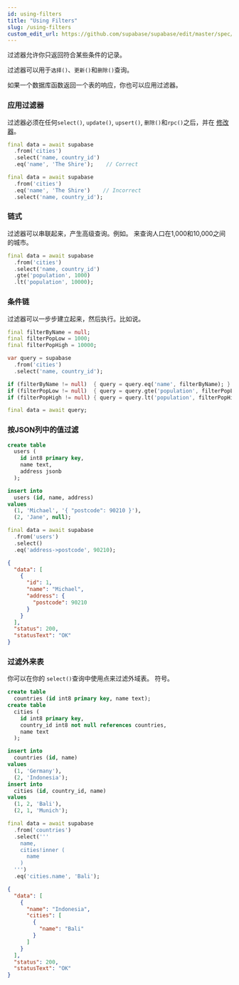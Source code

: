 ```yaml
---
id: using-filters
title: "Using Filters"
slug: /using-filters
custom_edit_url: https://github.com/supabase/supabase/edit/master/spec/supabase_dart_v1.yml
---
```


过滤器允许你只返回符合某些条件的记录。

过滤器可以用于`选择()`、`更新()`和`删除()`查询。

如果一个数据库函数返回一个表的响应，你也可以应用过滤器。

### 应用过滤器

过滤器必须在任何`select()`, `update()`, `upsert()`,
`删除()`和`rpc()`之后，并在
[修改器](/docs/reference/dart/using-modifiers)。


```dart
final data = await supabase
  .from('cities')
  .select('name, country_id')
  .eq('name', 'The Shire');    // Correct

final data = await supabase
  .from('cities')
  .eq('name', 'The Shire')    // Incorrect
  .select('name, country_id');
```

### 链式

过滤器可以串联起来，产生高级查询。例如。
来查询人口在1,000和10,000之间的城市。

```dart
final data = await supabase
  .from('cities')
  .select('name, country_id')
  .gte('population', 1000)
  .lt('population', 10000);
```

### 条件链

过滤器可以一步步建立起来，然后执行。比如说。

```dart
final filterByName = null;
final filterPopLow = 1000;
final filterPopHigh = 10000;

var query = supabase
  .from('cities')
  .select('name, country_id');

if (filterByName != null)  { query = query.eq('name', filterByName); }
if (filterPopLow != null)  { query = query.gte('population', filterPopLow); }
if (filterPopHigh != null) { query = query.lt('population', filterPopHigh); }

final data = await query;
```

### 按JSON列中的值过滤

<Tabs>
<TabItem value="schema" label="Schema">

  ```sql
  create table
    users (
      id int8 primary key,
      name text,
      address jsonb
    );

  insert into
    users (id, name, address)
  values
    (1, 'Michael', '{ "postcode": 90210 }'),
    (2, 'Jane', null);
  ```

</TabItem>
<TabItem default value="dart" label="Flutter">

  ```dart
  final data = await supabase
    .from('users')
    .select()
    .eq('address->postcode', 90210);
  ```

</TabItem>
<TabItem value="result" label="Result">

  ```json
  {
    "data": [
      {
        "id": 1,
        "name": "Michael",
        "address": {
          "postcode": 90210
        }
      }
    ],
    "status": 200,
    "statusText": "OK"
  }
  ```

</TabItem>
</Tabs>

### 过滤外来表

你可以在你的 `select()`查询中使用点来过滤外域表。
符号。

<Tabs>
<TabItem value="schema" label="Schema">

  ```sql
  create table
    countries (id int8 primary key, name text);
  create table
    cities (
      id int8 primary key,
      country_id int8 not null references countries,
      name text
    );

  insert into
    countries (id, name)
  values
    (1, 'Germany'),
    (2, 'Indonesia');
  insert into
    cities (id, country_id, name)
  values
    (1, 2, 'Bali'),
    (2, 1, 'Munich');
  ```

</TabItem>
<TabItem default value="dart" label="Flutter">

  ```dart
  final data = await supabase
    .from('countries')
    .select('''
      name,
      cities!inner (
        name
      )
    ''')
    .eq('cities.name', 'Bali');
  ```

</TabItem>
<TabItem value="result" label="Result">

  ```json
  {
    "data": [
      {
        "name": "Indonesia",
        "cities": [
          {
            "name": "Bali"
          }
        ]
      }
    ],
    "status": 200,
    "statusText": "OK"
  }
  ```

</TabItem>
</Tabs>